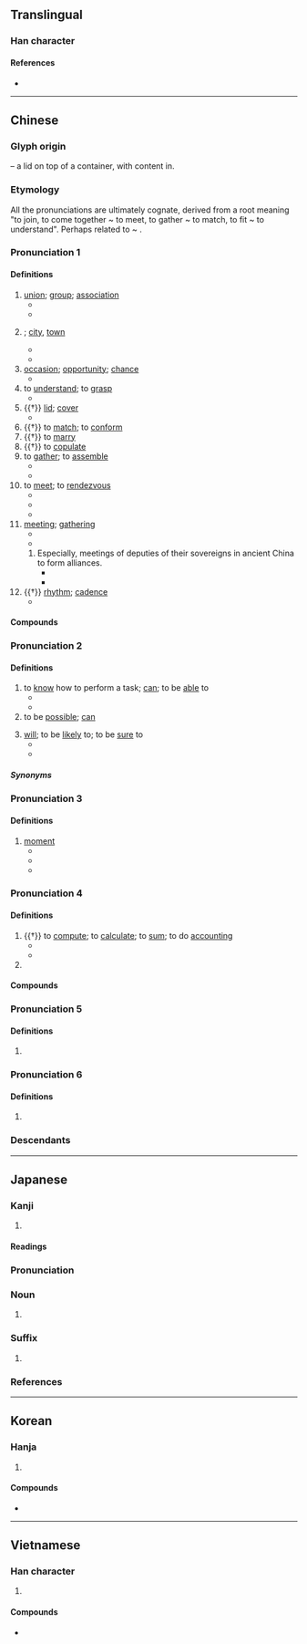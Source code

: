 {{also|曾|会}}
{{character info/new}}
==Translingual==
{{ja-forms|[[会]]|[[会]]|[[會]]}}
{{stroke order|type=animate}}

===Han character===
{{Han char|rn=73|rad=曰|as=09|sn=13|four=80606|canj=OMWA|ids=⿳亼⿻𫩏丷曰}}

====References====
* {{Han ref|kx=0503.080|dkj=14306|dj=0878.090|hdz=21524.050|uh=6703|ud=26371|bh=B77C|bd=46972}}

----

==Chinese==
{{zh-forms|s=会|alt=㑹,𠃐}}

===Glyph origin===
{{Han etyl}}

{{liushu|p}} – a lid on top of a container, with content in.

===Etymology===
All the pronunciations are ultimately cognate, derived from a root meaning "to join, to come together ~ to meet, to gather ~ to match, to fit ~ to understand". Perhaps related to {{och-l|合|to match}} ~ {{och-l|蓋|lid}}.

===Pronunciation 1===
{{zh-pron
|m=huì
|m-s=hui4
|c=wui6,wui6-2
|c-t=voi5,voi5*
|g=fi5
|h=pfs=fi;gd=fi4
|j=hui3
|md=huôi
|mn=hōe/xm,twt:hē/qz:hēr
|mn_note=Xiamen: hōe - literary; hē - vernacular (limited, e.g. {{zh-l|*分會}}, {{zh-l|*會仔}}, {{zh-l|*會頭}})
Quanzhou: hōe - literary; hēr - vernacular (limited, e.g. {{zh-l|*分會}})
|mn-t=huê6
|w=3hhue
|x=fei5/fei4
|x_note=fei5 - vernacular; fei4 - literary
|dial=2
|mc=1
|oc=1,2
|ma=y
|cat=v,n
}}

====Definitions====
{{zh-hanzi}}

# [[union]]; [[group]]; [[association]] {{zh-mw|個}}
#* {{zh-x|社會|society}}
#* {{zh-x|幫會|secret society, underworld gang}}
# {{n-g|a place where people meet; an economic or political centre}}; [[city]], [[town]]
#* {{zh-x|都會|capital city}}
#* {{zh-x|省會|provincial capital}}
# [[occasion]]; [[opportunity]]; [[chance]]
#* {{zh-x|機會|opportunity}}
# to [[understand]]; to [[grasp]]
#* {{zh-x|誤會|to misunderstand; misunderstanding}}
# {{†}} [[lid]]; [[cover]]
#* {{zh-x|啟會|to uncover}}
# {{†}} to [[match]]; to [[conform]]
# {{†}} to [[marry]]
# {{†}} to [[copulate]]
# to [[gather]]; to [[assemble]]
#* {{zh-x|集會|to gather}}
#* {{zh-x|昨天 我 沒有 會 著{zhe} 他。|I didn't '''see''' him yesterday.}}
# to [[meet]]; to [[rendezvous]]
#* {{zh-x|會見|to meet with}}
#* {{zh-x|會面|to meet with}}
#* {{zh-x|我 要 到 車站 會 朋友.|I have to go to the station to '''meet''' a friend.}}
# [[meeting]]; [[gathering]] {{zh-mw|場|次}}
#* {{zh-x|會議|meeting, conference}}
#* {{zh-x|我 還有 個 會 要 開。|I have a '''meeting''' to go to.}}
## Especially, meetings of deputies of their sovereigns in ancient China to form alliances.
##* {{zh-x|聚會|gathering, party}}
##* {{zh-x|盟會|meeting of sovereigns}}
# {{†}} [[rhythm]]; [[cadence]]
#* {{zh-x|節{jié}會|rhythm of a musical piece}}

====Compounds====
{{zh-der|會標|會餐|會操|會場|會話|會見|會客|會兒|會談|會議|會陰|茶會|音樂會|厄會|光復會|園遊會|工會|冥會|區運會|元會|便會|唐會要|八會穴|大都會|婦聯會|九老會|中常會|佛會|四會|公聽會|天足會|宋會要|哥老會|後援會|宴會|影友會|同盟會|例會|不會|壓花會|傅會|商會|嘉會|上會|國統會|婦援會|意會|惜別會|中選會|國會|大會舞|中幡會|二會子|怎麼會|勞委會|交會|三合會|國科會|兄弟會|廟會|座談會|府會|幽會|幸會|年會|常會|市議會|天地會|展覽會|大會狀|大會串|大議會|官會子|密會|一讀會|宗親會|單刀會|委員會|公議會|協會|保皇會|婦女會|安理會|僑委會|女聯會|奧運會|大會操|不理會|四健會|再會|大會廳|大會師|大會|大刀會|夜總會|堂會|基金會|倒會|慶生會|三讀會|公平會|副會長|休會|大會垓|博覽會|和會|幫會|呵會|只會|同鄉會|同樂會|同學會|司會|古城會|參議會|延會|出社會|互助會|國語會|公會|學會|奧會|不良會|會晤|消基會|懇親會|會章|會訊|時會|文復會|武會|會課|會萃|知會|會盟|流會|社會|發表會|會水|會考|會弔|會試|會食|文建會|漁會|拜會|晚會|校友會|獅子會|浸信會|會獵|盛會|會堂|會房|放生會|教會|找機會|會期|搖會|法會|會規|水會|會議室|會長|會費|會哨|支會|班會|搭會|湯餅會|會葬|早餐會|會要|會典|會員國|會意|曉會|會頭|月會|會款|構會|會館|會厭炎|會錯意|會合|社會局|會演|會友|文會|省會|歡會|樓臺會|會鈔|沒理會|移會|會聖|檢討會|期會|會首|會真|神會|省議會|活會|社會性|社會學|會須|會朝|朝會|會面|會集|盂蘭會|會報|會齊|會銜|會籍|理事會|百會|會診|登高會|打茶會|畫會|暖寒會|理會|會審|會一會|會稿|會厭|海基會|會飲|歌友會|散會|熟會|燈會|照會|消寒會|澠池會|會客室|會戰|會務|盒子會|會社|會得|會所|浸禮會|打照會|會悟|會元|會眾|會家|會鼓|母姊會|死約會|營火會|機會|標會|會事|旦會|會址|會師|會門|會同|有會|海協會|會心|會飯|會錢|會親|會腳|會海|會文|會帳|會商|會合點|書會|相會|會黨|會通|會員|教育會|社會化|會呈|縣議會|附會|華興會|都會區|約會|紀念會|邀會|都會|表演會|資策會|群英會|際會|聚會|高會|領會|級會|聯招會|運動會|追悼會|老人會|趕會|赴會|貴會|議會|週會|自治會|聯誼會|養會|迎會|運會|耶穌會|茶話會|筆會|閉會|開會|與會|誤會|黑社會|雅會|賽會|總會|閒理會|龍華會|聽證會|齋會|面會|緣會|紅槍會|離會|車輪會|錢會|黑龍會|鴻門會|解會|聯歡會|茶湯會|過會|舞會|農會|體會|董事會|遊藝會|青年會|香會|評議會|餐會|觀摩會|老鼠會|竟會|證管會|藍橋會|蘭亭會|集會|蟠桃會|茱萸會|議會制|關會|酒會|遊園會|長老會|辯論會|路德會|跟會|筵會|結會|讀會|談話會|講習會|興中會|行會|花會|興會|臨時會|部會}}

===Pronunciation 2===
{{zh-pron
|m=huì
|m-s=hui4
|dg=хуэй3
|c=wui5,wui3
|c_note=wui3 - nonstandard
|c-t=voi4
|g=ui5
|h=pfs=voi;gd=voi4
|j=hui3
|md=â̤
|md_note=substitute character for {{zh-l|*解}}, which may be related to {{zh-l|*會}}
|mn=xm,zz,kh,tp,tn,tc,lk,yl,km,mg,hc:ē/qz,lk:ě/tp,xm,km,mg:ōe/sx:ēre
|mn_note=substitute character for {{zh-l|*解}}, which may be related to {{zh-l|*會}}
|mn-t=oi6
|mn-t_note=substitute character for {{zh-l|*解}}, which may be related to {{zh-l|*會}}
|w=2ue
|x=fei5/fei4
|x_note=fei5 - vernacular; fei4 - literary
|dial=n
|mc=1
|oc=1,2
|ma=y
|cat=v
}}

====Definitions====
{{zh-hanzi}}

# to [[know]] how to perform a task; [[can]]; to be [[able]] to
#* {{zh-x|我 會 英語，不 會 日語。|I '''know''' English but don't '''know''' Japanese.}}
#* {{zh-x|他 還 會 兩 出 ^京戲。|He's '''able''' to sing a few airs of Beijing Opera.}}
# to be [[possible]]; [[can]]
#: {{zh-x|污染 會 使 氣喘 加重。|Pollution '''can''' aggravate asthma.}}
# [[will]]; to be [[likely]] to; to be [[sure]] to
#* {{zh-x|他 會 在 家 嗎？|Is he '''likely''' to be at home?}}
#* {{zh-x|公共汽車 會 準時 到達.|The bus '''will''' arrive on time}}

=====Synonyms=====
{{zh-dial|會}}

===Pronunciation 3===
{{zh-pron
|m=huì,huǐ,er=y,2er=y,1nb=standard in Mainland,2nb=standard in Taiwan,2nc=common variant in Mainland
|dg=хуэй1
|c=wui6
|h=
|mn=
|mc=1
|oc=1,2
|dial=n
|w=
|ma=y
|cat=n
}}

====Definitions====
{{zh-hanzi}}

# [[moment]]
#* {{zh-x|一會|a moment}}
#* {{zh-x|會兒{r}|a moment}}
#* {{zh-x|等 一會兒{r}。|Wait a '''moment'''.}}

===Pronunciation 4===
{{zh-pron
|m=kuài
|m-s=kuai4
|c=wui6,kui2,kui3
|c-t=voi5
|g=kuai3
|h=pfs=fi;gd=kuai4
|j=kuai3
|md=guói
|mn=kòe
|mn-t=guai3
|w=2kue
|x=kuai4
|dial=1
|mc=2
|oc=3,1
|ma=y
|cat=v,pn
}}

====Definitions====
{{zh-hanzi}}

# {{†}} to [[compute]]; to [[calculate]]; to [[sum]]; to do [[accounting]]
#* {{zh-x|會{kuài}計|accountant, accountancy, accounting}}
#* {{zh-x|會{kuài}計師|accountant}}
# {{surname|lang=zh}}

====Compounds====
{{zh-der|fold=1|會計|歲會|會弁|計會}}

===Pronunciation 5===
{{zh-pron
|m=kuài,guì,1nb=standard in Mainland,2nb=standard in Taiwan,2nc=variant in Mainland
|c=kui2,kui3
|h=
|mn=kòe
|w=2kue
|dial=n
|mc=2
|oc=3,1
|cat=pn
}}

====Definitions====
{{zh-hanzi}}

# {{zh-only|會稽|Guiji Commandery}}

===Pronunciation 6===
{{zh-pron
|m=kuò
|c=
|h=
|mn=
|w=
|dial=n
|mc=
|oc=
|cat=
}}

====Definitions====
{{zh-hanzi}}

# {{zh-only|會撮}}

===Descendants===
{{CJKV||s=会|かい|회|k2=괴|hội}}

{{zh-cat|Beginning}}

----

==Japanese==
{{ja-kanji forms|会|會}}

===Kanji===
{{ja-kanji|grade=|rs=曰09|shin=会}}

# {{defn|lang=ja|sort=曰09}}

====Readings====
{{ja-readings|goon=え<ゑ, け<け<くゑ|kanon=かい<くわい|kun=あ-う<あ-ふ, あ-わせる<あ-はせる, あつ-まる|nanori=あい<あひ}}

===Pronunciation===
{{ja-pron|yomi=kanon|かい|acc=1|acc_ref=DJR,NHK}}

===Noun===
{{ja-noun|shin=会|かい|hhira=くわい}}

# {{kyujitai spelling of|会}}

===Suffix===
{{ja-pos|suffix|shin=会|かい|hhira=くわい}}

# {{kyujitai spelling of|会}}

===References===
<references/>

----

==Korean==

===Hanja===
{{ko-hanja|hangeul=회}}

# {{defn|lang=ko|sort=曰09}}

====Compounds====
* {{ko-l|회음|[[perineum]]|會陰}}

----

==Vietnamese==

===Han character===
{{vi-hantu|[[hội]], [[cuối]], [[hụi]]|rs=曰09}}

# {{defn|lang=vi|sort=曰09}}

====Compounds====
* {{vi-l|hội âm|會陰|[[perineum]]}}